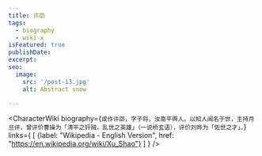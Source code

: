 ```yaml
---
title: 许劭
tags:
  - biography
  - wiki-x
isFeatured: true
publishDate:
excerpt:
seo:
  image:
    src: '/post-13.jpg'
    alt: Abstract snow

---
```



<CharacterWiki
  biography={`或作许邵，字子将，汝南平舆人。以知人闻名于世，主持月旦评，曾评价曹操为「清平之奸贼，乱世之英雄」（一说桥玄语），评价刘晔为「佐世之才」。`}
  links={
    [
      {label: "Wikipedia - English Version", href: "https://en.wikipedia.org/wiki/Xu_Shao"}
    ]
  }
/>
